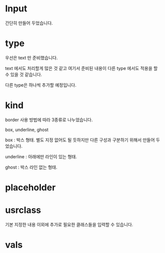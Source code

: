 

<Meta title="LUsoft Components/Components/input/Overview" />

# Input

간단히 만들어 두었습니다.

# type

우선은 text 만 준비했습니다.

text 에서도 처리할게 많은 것 같고 여기서 준비된 내용이 다른 type 에서도 적용을 할 수 있을 것 같습니다.

다른 type은 하나씩 추가할 예정입니다.

# kind

border 사용 방법에 따라 3종류로 나누었습니다.

box, underline, ghost

box : 박스 형태. 별도 지정 없어도 될 듯하지만 다른 구성과 구분하기 위해서 만들어 두었습니다.

underline : 아래에만 라인이 있는 형태.

ghost : 박스 라인 없는 형태.

# placeholder

# usrclass

기본 지정한 내용 이외에 추가로 필요한 클래스들을 입력할 수 있습니다.

# vals